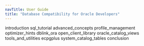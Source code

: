 ```yaml
---
navTitle: User Guide
title: "Database Compatibility for Oracle Developers"
---
```




<div class="toctree" maxdepth="5">

introduction sql\_tutorial advanced\_concepts profile\_management optimizer\_hints dblink\_ora open\_client\_library oracle\_catalog\_views tools\_and\_utilities ecpgplus system\_catalog\_tables conclusion

</div>
